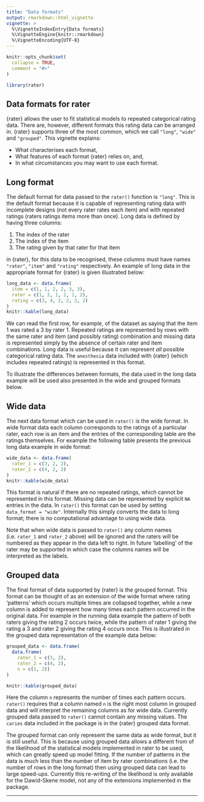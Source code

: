 ```yaml
---
title: "Data formats"
output: rmarkdown::html_vignette
vignette: >
  %\VignetteIndexEntry{Data formats}
  %\VignetteEngine{knitr::rmarkdown}
  %\VignetteEncoding{UTF-8}
---
```


```r
knitr::opts_chunk$set(
  collapse = TRUE,
  comment = "#>"
)
```

```r
library(rater)
```

## Data formats for rater

{rater} allows the user to fit statistical models to repeated categorical rating data. There are, however, different formats this rating data can be arranged in. {rater} supports three of the most common, which we call `"long"`, `"wide"` and `"grouped"`. This vignette explains: 

* What characterises each format,
* What features of each format {rater} relies on, and, 
* In what circumstances you may want to use each format. 

## Long format

The default format for data passed to the `rater()` function is `"long"`. This is the default format because it is capable of representing rating data with incomplete designs (not every rater rates each item) and with repeated ratings (raters ratings items more than once). Long data is defined by having three columns: 

1. The index of the rater
2. The index of the item 
3. The rating given by that rater for that item

in {rater}, for this data to be recognised, these columns must have names `"rater"`, `"item"` and `"rating"` respectively. An example of long data in the appropriate format for {rater} is given illustrated below: 

```r
long_data <- data.frame(
  item = c(1, 1, 2, 2, 3, 3), 
  rater = c(1, 2, 1, 2, 1, 2), 
  rating = c(3, 4, 2, 2, 2, 2)
)
knitr::kable(long_data)
```

We can read the first row, for example, of the dataset as saying that the item 1 was rated a 3 by rater 1. Repeated ratings are represented by rows with the same rater and item (and possibly rating) combination and missing data is represented simply by the absence of certain rater and item combinations. Long data is useful because it can represent *all* possible categorical rating data. The `anesthesia` data included with {rater} (which includes repeated ratings) is represented in this format.

To illustrate the differences between formats, the data used in the long data example will be used also presented in the wide and grouped formats below.

## Wide data

The next data format which can be used in `rater()` is the wide format. In wide format data each column corresponds to the ratings of a particular rater, each row is an item and the entries of the corresponding table are the ratings themselves. For example the following table presents the previous long data example in wide format:

```r
wide_data <- data.frame(
  rater_1 = c(3, 2, 2), 
  rater_2 = c(4, 2, 2)
)
knitr::kable(wide_data)
```

This format is natural if there are no repeated ratings, which cannot be represented in this format. Missing data can be represented by explicit `NA` entries in the data. In `rater()` this format can be used by setting `data_format = "wide"`. Internally this simply converts the data to long format; there is no computational advantage to using wide data. 

Note that when wide data is passed to `rater()` any column names (i.e. `rater_1` and `rater_2` above) will be ignored and the raters will be numbered as they appear in the data left to right. In future 'labelling' of the rater may be supported in which case the columns names will be interpreted as the labels.

## Grouped data 

The final format of data supported by {rater} is the grouped format. This format can be thought of as an extension of the wide format where rating 'patterns' which occurs multiple times are collapsed together, while a new column is added to represent how many times each pattern occurred in the original data. For example in the running data example the pattern of both raters giving the rating 2 occurs twice, while the pattern of rater 1 giving the rating a 3 and rater 2 giving the rating 4 occurs once. This is illustrated in the grouped data representation of the example data below:

```r
grouped_data <- data.frame(
  data.frame(
    rater_1 = c(3, 2), 
    rater_2 = c(4, 2), 
    n = c(1, 2))
)

knitr::kable(grouped_data)
```

Here the column `n` represents the number of times each pattern occurs. `rater()` requires that a column named `n` is the right most column in grouped data and will interpret the remaining columns as for wide data. Currently grouped data passed to `rater()` cannot contain any missing values. The `caries` data included in the package is in the {rater} grouped data format.

The grouped format can only represent the same data as wide format, but it is still useful. This is because using grouped data allows a different from of the likelihood of the statistical models implemented in rater to be used, which can greatly speed up model fitting. If the number of patterns in the data is much less than the number of item by rater combinations (i.e. the number of rows in the long format) then using grouped data can lead to large speed-ups. Currently this re-writing of the likelihood is only available for the Dawid-Skene model, not any of the extensions implemented in the package. 

--- 
